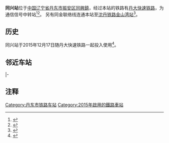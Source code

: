 {{Infobox China railway station
|车站名称 = 同兴站
|图片 = 
|图片介绍 =
|英文名称 = Tongxing Railway Station
|车站代码 = 
|电报码 = TKT
|拼音码 = TXI
|车站位置 = [[中华人民共和国|中国]][[辽宁省|辽宁省]][[丹东市|丹东市]][[振安区|振安区]][[同興鎮_(丹東市)|同興鎮]]
|线路 = [[丹大快速铁路|丹大快速铁路]]
|车站等级 =
|月台数目 = 0
|站台面 = 0
|股道数目 = 5
}}
'''同兴站'''位于[[中国|中国]][[辽宁省|辽宁省]][[丹东市|丹东市]][[振安区|振安区]][[同興鎮_(丹東市)|同興鎮]]，经过本站的铁路有[[丹大快速铁路|丹大快速铁路]]，为通信信号中转站<ref>{{cite web|url=http://www.rebcenter.com/showPdf.action?id=619|title=关于新建东北东部铁路前阳至庄河段工程初步设计的批复|publisher=铁路建设工程网|deadurl=yes|archiveurl=https://web.archive.org/web/20160309214757/http://www.rebcenter.com/showPdf.action?id=619|archivedate=2016-03-09|accessdate=2016-01-10}}</ref><ref>{{cite news|url=http://ddrb.cn/news/yw/D7B22015561518.html|title=丹东西站 “盖头”掀起一角|publisher=丹东新闻网|deadurl=yes|archiveurl=https://archive.is/20160110082538/http://ddrb.cn/news/yw/D7B22015561518.html|archivedate=2016-01-10|accessdate=2016-01-10}}</ref>。
另有同金联络线连通本站至[[沈丹铁路|沈丹铁路]][[金山湾站|金山湾站]]<ref>{{cite news|url=http://news.dlxww.com/news/content/2015-11/10/content_1664925.htm|title=大连至丹东最快运行时间将缩短至2小时以内|publisher=大连新闻网|deadurl=yes|archiveurl=https://web.archive.org/web/20160305004248/http://news.dlxww.com/news/content/2015-11/10/content_1664925.htm|archivedate=2016-03-05|accessdate=2016-01-10}}</ref>。

==历史==
同兴站于2015年12月17日随丹大快速铁路一起投入使用<ref>{{cite news|url=http://china.cnr.cn/ygxw/20151217/t20151217_520825924.shtml|title=丹大快速铁路今日开通运营 全程最快1小时45分|publisher=央广网|accessdate=2016-01-10|archive-date=2016-03-07|archive-url=https://web.archive.org/web/20160307065809/http://china.cnr.cn/ygxw/20151217/t20151217_520825924.shtml|dead-url=yes}}</ref>。

== 邻近车站 ==
{{start rail box|[[中国铁路|中国铁路]]}}
{{s-inop|[[丹东西站|丹东西站]]|{{站|大连北}}方向}}
{{s-line|[[丹大快速铁路|丹大快速铁路]]}}
{{s-inop|[[丹东站|丹东站]]|本线起点}}
|-
{{Terminus}}
{{s-line|同金联络线}}
{{s-inop|[[金山湾站|金山湾站]]|接[[沈丹铁路|沈丹铁路]]}}
{{end box}}

==注释==
{{reflist}}
{{丹大城际铁路}}

[[Category:丹东市铁路车站|Category:丹东市铁路车站]]
[[Category:2015年啟用的鐵路車站|Category:2015年啟用的鐵路車站]]
